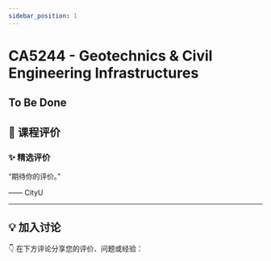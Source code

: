 ```yaml
---
sidebar_position: 1
---
```



# CA5244 - Geotechnics & Civil Engineering Infrastructures

## To Be Done

## **💬 课程评价**

### ✨ **精选评价**
<div className={commentStyles.commentBox}>
    <p className={commentStyles.commentText}>
        “期待你的评价。”
    </p>
    <p className={commentStyles.commentAuthor}>—— CityU</p>
</div>

---

## **💡 加入讨论**

👇 在下方评论分享您的评价、问题或经验：
<Utterances />
